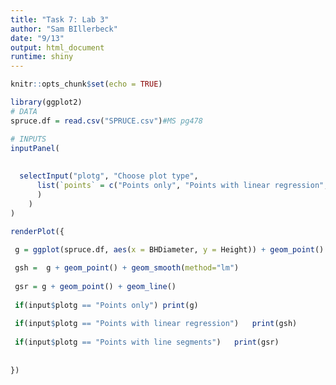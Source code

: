 ```yaml
---
title: "Task 7: Lab 3"
author: "Sam BIllerbeck"
date: "9/13"
output: html_document
runtime: shiny
---
```


```r
knitr::opts_chunk$set(echo = TRUE)
```


```r
library(ggplot2)
# DATA
spruce.df = read.csv("SPRUCE.csv")#MS pg478

# INPUTS
inputPanel(
  
  
  selectInput("plotg", "Choose plot type",
      list(`points` = c("Points only", "Points with linear regression", "Points with line segments")
      )
    )
)

renderPlot({
  
 g = ggplot(spruce.df, aes(x = BHDiameter, y = Height)) + geom_point() 

 gsh =  g + geom_point() + geom_smooth(method="lm")
 
 gsr = g + geom_point() + geom_line()
  
 if(input$plotg == "Points only") print(g)
 
 if(input$plotg == "Points with linear regression")   print(gsh)
 
 if(input$plotg == "Points with line segments")   print(gsr)
 
   
})
```
